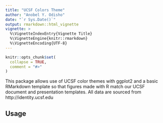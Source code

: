 ```yaml
---
title: "UCSF Colors Theme"
author: "Anobel Y. Odisho"
date: "`r Sys.Date()`"
output: rmarkdown::html_vignette
vignette: >
  %\VignetteIndexEntry{Vignette Title}
  %\VignetteEngine{knitr::rmarkdown}
  %\VignetteEncoding{UTF-8}
---
```


```r
knitr::opts_chunk$set(
  collapse = TRUE,
  comment = "#>"
)
```

This package allows use of UCSF color themes with ggplot2 and a basic RMarkdown template so that figures made with R match our UCSF document and presentation templates. All data are sourced from http://identity.ucsf.edu

## Usage
